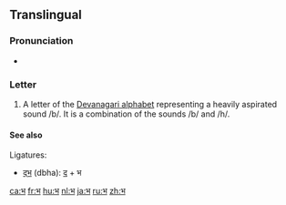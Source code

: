{{Devanagari character info|hex=092D|name=DEVANAGARI LETTER BHA|image=[[File:Deva-bha.png|100px]]}}
{{also|म}}
==Translingual==

===Pronunciation===
* {{IPA|/bʱə/|lang=mul}}

===Letter===
{{mul-Deva|bha}}

# A letter of the [[Devanagari alphabet]] representing a heavily aspirated sound /b/. It is a combination of the sounds /b/ and /h/.

====See also====
Ligatures:
* [[द्भ]] (dbha): [[द]] + भ

[[ca:भ]]
[[fr:भ]]
[[hu:भ]]
[[nl:भ]]
[[ja:भ]]
[[ru:भ]]
[[zh:भ]]